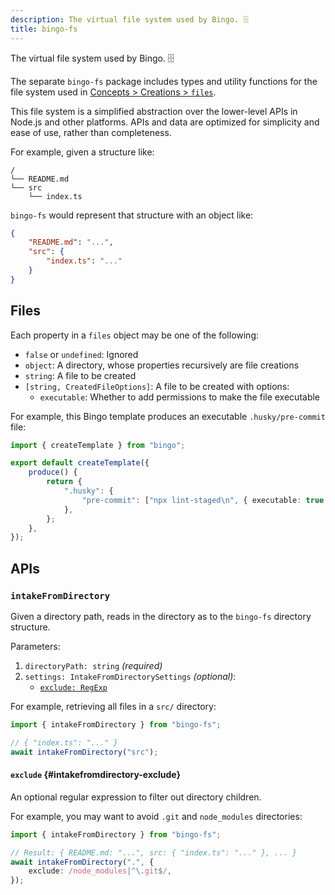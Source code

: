 ```yaml
---
description: The virtual file system used by Bingo. 🗄️
title: bingo-fs
---
```



The virtual file system used by Bingo. 🗄️

<PackageManagers type="add" pkg="bingo-fs" />

The separate `bingo-fs` package includes types and utility functions for the file system used in [Concepts > Creations > `files`](/build/concepts/creations#files).

This file system is a simplified abstraction over the lower-level APIs in Node.js and other platforms.
APIs and data are optimized for simplicity and ease of use, rather than completeness.

For example, given a structure like:

```plaintext
/
└── README.md
└── src
    └── index.ts
```

`bingo-fs` would represent that structure with an object like:

```json
{
	"README.md": "...",
	"src": {
		"index.ts": "..."
	}
}
```

## Files

Each property in a `files` object may be one of the following:

- `false` or `undefined`: Ignored
- `object`: A directory, whose properties recursively are file creations
- `string`: A file to be created
- `[string, CreatedFileOptions]`: A file to be created with options:
  - `executable`: Whether to add permissions to make the file executable

For example, this Bingo template produces an executable `.husky/pre-commit` file:

```ts
import { createTemplate } from "bingo";

export default createTemplate({
	produce() {
		return {
			".husky": {
				"pre-commit": ["npx lint-staged\n", { executable: true }],
			},
		};
	},
});
```

## APIs

### `intakeFromDirectory`

Given a directory path, reads in the directory as to the `bingo-fs` directory structure.

Parameters:

1. `directoryPath: string` _(required)_
2. `settings: IntakeFromDirectorySettings` _(optional)_:
   - [`exclude: RegExp`](#intakefromdirectory-exclude)

For example, retrieving all files in a `src/` directory:

```ts
import { intakeFromDirectory } from "bingo-fs";

// { "index.ts": "..." }
await intakeFromDirectory("src");
```

#### `exclude` {#intakefromdirectory-exclude}

An optional regular expression to filter out directory children.

For example, you may want to avoid `.git` and `node_modules` directories:

```ts
import { intakeFromDirectory } from "bingo-fs";

// Result: { README.md: "...", src: { "index.ts": "..." }, ... }
await intakeFromDirectory(".", {
	exclude: /node_modules|^\.git$/,
});
```
